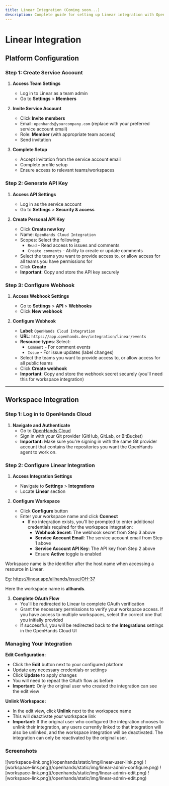 ```yaml
---
title: Linear Integration (Coming soon...)
description: Complete guide for setting up Linear integration with OpenHands Cloud, including service account creation, API key generation, webhook configuration, and workspace integration setup.
---
```


# Linear Integration

## Platform Configuration

### Step 1: Create Service Account

1. **Access Team Settings**
   - Log in to Linear as a team admin
   - Go to **Settings** > **Members**

2. **Invite Service Account**
   - Click **Invite members**
   - Email: `openhands@yourcompany.com` (replace with your preferred service account email)
   - Role: **Member** (with appropriate team access)
   - Send invitation

3. **Complete Setup**
   - Accept invitation from the service account email
   - Complete profile setup
   - Ensure access to relevant teams/workspaces

### Step 2: Generate API Key

1. **Access API Settings**
   - Log in as the service account
   - Go to **Settings** > **Security & access**

2. **Create Personal API Key**
   - Click **Create new key**
   - Name: `OpenHands Cloud Integration`
   - Scopes: Select the following:
     - `Read` - Read access to issues and comments
     - `Create comments` - Ability to create or update comments
   - Select the teams you want to provide access to, or allow access for all teams you have permissions for
   - Click **Create**
   - **Important**: Copy and store the API key securely

### Step 3: Configure Webhook

1. **Access Webhook Settings**
   - Go to **Settings** > **API** > **Webhooks**
   - Click **New webhook**

2. **Configure Webhook**
   - **Label**: `OpenHands Cloud Integration`
   - **URL**: `https://app.openhands.dev/integration/linear/events`
   - **Resource types**: Select:
     - `Comment` - For comment events
     - `Issue` - For issue updates (label changes)
   - Select the teams you want to provide access to, or allow access for all public teams
   - Click **Create webhook**
   - **Important**: Copy and store the webhook secret securely (you'll need this for workspace integration)

---

## Workspace Integration

### Step 1: Log in to OpenHands Cloud

1. **Navigate and Authenticate**
   - Go to [OpenHands Cloud](https://app.openhands.dev/)
   - Sign in with your Git provider (GitHub, GitLab, or BitBucket)
   - **Important:** Make sure you're signing in with the same Git provider account that contains the repositories you want the OpenHands agent to work on.

### Step 2: Configure Linear Integration

1. **Access Integration Settings**
   - Navigate to **Settings** > **Integrations**
   - Locate **Linear** section

2. **Configure Workspace**
   - Click **Configure** button
   - Enter your workspace name and click **Connect**
      - If no integration exists, you'll be prompted to enter additional credentials required for the workspace integration:
         - **Webhook Secret**: The webhook secret from Step 3 above
         - **Service Account Email**: The service account email from Step 1 above
         - **Service Account API Key**: The API key from Step 2 above
         - Ensure **Active** toggle is enabled

<Note>
Workspace name is the identifier after the host name when accessing a resource in Linear.

Eg: https://linear.app/allhands/issue/OH-37

Here the workspace name is **allhands**.
</Note>

3. **Complete OAuth Flow**
   - You'll be redirected to Linear to complete OAuth verification
   - Grant the necessary permissions to verify your workspace access. If you have access to multiple workspaces, select the correct one that you initially provided
   - If successful, you will be redirected back to the **Integrations** settings in the OpenHands Cloud UI

### Managing Your Integration

**Edit Configuration:**
- Click the **Edit** button next to your configured platform
- Update any necessary credentials or settings
- Click **Update** to apply changes
- You will need to repeat the OAuth flow as before
- **Important:** Only the original user who created the integration can see the edit view

**Unlink Workspace:**
- In the edit view, click **Unlink** next to the workspace name
- This will deactivate your workspace link
- **Important:** If the original user who configured the integration chooses to unlink their integration, any users currently linked to that integration will also be unlinked, and the workspace integration will be deactivated. The integration can only be reactivated by the original user.

### Screenshots

<AccordionGroup>
<Accordion title="Workspace link flow">
![workspace-link.png](/openhands/static/img/linear-user-link.png)
</Accordion>

<Accordion title="Workspace Configure flow">
![workspace-link.png](/openhands/static/img/linear-admin-configure.png)
</Accordion>

<Accordion title="Edit view as a user">
![workspace-link.png](/openhands/static/img/linear-admin-edit.png)
</Accordion>

<Accordion title="Edit view as the workspace creator">
![workspace-link.png](/openhands/static/img/linear-admin-edit.png)
</Accordion>
</AccordionGroup>
